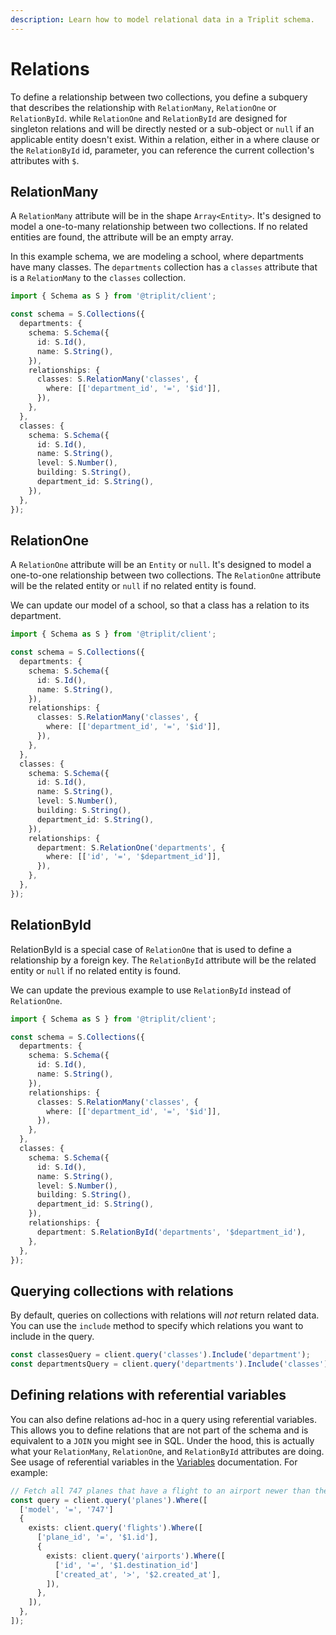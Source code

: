 ```yaml
---
description: Learn how to model relational data in a Triplit schema.
---
```


# Relations

To define a relationship between two collections, you define a subquery that describes the relationship with `RelationMany`, `RelationOne` or `RelationById`. while `RelationOne` and `RelationById` are designed for singleton relations and will be directly nested or a sub-object or `null` if an applicable entity doesn't exist. Within a relation, either in a where clause or the `RelationById` id, parameter, you can reference the current collection's attributes with `$`.

## RelationMany

A `RelationMany` attribute will be in the shape `Array<Entity>`. It's designed to model a one-to-many relationship between two collections. If no related entities are found, the attribute will be an empty array.

In this example schema, we are modeling a school, where departments have many classes. The `departments` collection has a `classes` attribute that is a `RelationMany` to the `classes` collection.

```typescript {8-10}
import { Schema as S } from '@triplit/client';

const schema = S.Collections({
  departments: {
    schema: S.Schema({
      id: S.Id(),
      name: S.String(),
    }),
    relationships: {
      classes: S.RelationMany('classes', {
        where: [['department_id', '=', '$id']],
      }),
    },
  },
  classes: {
    schema: S.Schema({
      id: S.Id(),
      name: S.String(),
      level: S.Number(),
      building: S.String(),
      department_id: S.String(),
    }),
  },
});
```

## RelationOne

A `RelationOne` attribute will be an `Entity` or `null`. It's designed to model a one-to-one relationship between two collections. The `RelationOne` attribute will be the related entity or `null` if no related entity is found.

We can update our model of a school, so that a class has a relation to its department.

```typescript {20-22}
import { Schema as S } from '@triplit/client';

const schema = S.Collections({
  departments: {
    schema: S.Schema({
      id: S.Id(),
      name: S.String(),
    }),
    relationships: {
      classes: S.RelationMany('classes', {
        where: [['department_id', '=', '$id']],
      }),
    },
  },
  classes: {
    schema: S.Schema({
      id: S.Id(),
      name: S.String(),
      level: S.Number(),
      building: S.String(),
      department_id: S.String(),
    }),
    relationships: {
      department: S.RelationOne('departments', {
        where: [['id', '=', '$department_id']],
      }),
    },
  },
});
```

## RelationById

RelationById is a special case of `RelationOne` that is used to define a relationship by a foreign key. The `RelationById` attribute will be the related entity or `null` if no related entity is found.

We can update the previous example to use `RelationById` instead of `RelationOne`.

```typescript {20}
import { Schema as S } from '@triplit/client';

const schema = S.Collections({
  departments: {
    schema: S.Schema({
      id: S.Id(),
      name: S.String(),
    }),
    relationships: {
      classes: S.RelationMany('classes', {
        where: [['department_id', '=', '$id']],
      }),
    },
  },
  classes: {
    schema: S.Schema({
      id: S.Id(),
      name: S.String(),
      level: S.Number(),
      building: S.String(),
      department_id: S.String(),
    }),
    relationships: {
      department: S.RelationById('departments', '$department_id'),
    },
  },
});
```

## Querying collections with relations

By default, queries on collections with relations will _not_ return related data. You can use the `include` method to specify which relations you want to include in the query.

```typescript
const classesQuery = client.query('classes').Include('department');
const departmentsQuery = client.query('departments').Include('classes');
```

## Defining relations with referential variables

You can also define relations ad-hoc in a query using referential variables. This allows you to define relations that are not part of the schema and is equivalent to a `JOIN` you might see in SQL. Under the hood, this is actually what your `RelationMany`, `RelationOne`, and `RelationById` attributes are doing. See usage of referential variables in the [Variables](/query/variables#referential-variables) documentation. For example:

```typescript
// Fetch all 747 planes that have a flight to an airport newer than the plane
const query = client.query('planes').Where([
  ['model', '=', '747']
  {
    exists: client.query('flights').Where([
      ['plane_id', '=', '$1.id'],
      {
        exists: client.query('airports').Where([
          ['id', '=', '$1.destination_id']
          ['created_at', '>', '$2.created_at'],
        ]),
      },
    ]),
  },
]);
```
